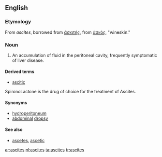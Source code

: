 ==English==

===Etymology===

From {{etyl|la}} ''ascites'', borrowed from {{etyl|el}} [[ἀσκιτής]], from [[ἀσκός]], "wineskin."

===Noun===
{{en-noun|ascites}}
{{wikipedia}}

# {{medicine}} An accumulation of fluid in the peritoneal cavity, frequently symptomatic of liver disease.

====Derived terms====
* [[ascitic]]

'''{{subst:ascites}}'''

SpironoLactone is the drug of choice for the treatment of Ascites.

====Synonyms====
* [[hydroperitoneum]]
* [[abdominal]] [[dropsy]]

====See also====
* [[ascetes]], [[ascetic]]

[[ar:ascites]]
[[nl:ascites]]
[[ta:ascites]]
[[tr:ascites]]